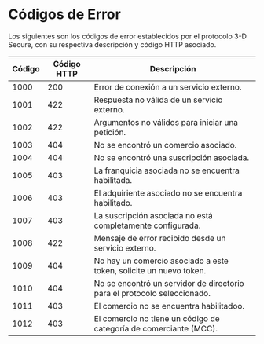 

# Códigos de Error

Los siguientes son los códigos de error establecidos por el protocolo 3-D Secure, con su respectiva descripción y código HTTP asociado.


 Código  | Código HTTP  | Descripción                                                                             |
 --------|--------------|------------------------------------------------------------------------------------------|
 1000    | 200          |Error de conexión a un servicio externo.                                                  |  
 1001    | 422          |Respuesta no válida de un servicio externo.                                               |
 1002    | 422          |Argumentos no válidos para iniciar una petición.                                          |
 1003    | 404          |No se encontró un comercio asociado.                                                      |
 1004    | 404          |No se encontró una suscripción asociada.                                                  |
 1005    | 403          |La franquicia asociada no se encuentra habilitada.                                        |
 1006    | 403          |El adquiriente asociado no se encuentra habilitado.                                       |
 1007    | 403          |La suscripción asociada no está completamente configurada.                                |
 1008    | 422          |Mensaje de error recibido desde un servicio externo.                                      |
 1009    | 404          |No hay un comercio asociado a este token, solicite un nuevo token.                        |
 1010    | 404          |No se encontró un servidor de directorio para el protocolo seleccionado.                  |
 1011    | 403          |El comercio no se encuentra habilitadoo.                                                  |
 1012    | 403          |El comercio no tiene un código de categoría de comerciante (MCC).                         |  